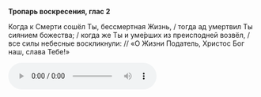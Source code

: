 **Тропарь воскресения, глас 2**

Когда к Смерти сошёл Ты, бессмертная Жизнь, / тогда ад умертвил Ты сиянием божества; / когда же Ты и уме́рших из преисподней возвёл, / все силы небесные воскликнули: // «О Жизни Податель, Христос Бог наш, слава Тебе!»

<audio controls>
    <source
        src="https://psmb-neos-resources.hb.bizmrg.com/target/psmb/ab417cd64f166a6132a5eb9be0435ef2ec80c34e/glass2.mp3"
        type="audio/mpeg"
    />
</audio>
